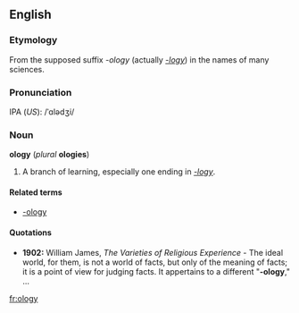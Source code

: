 ==English==

===Etymology===
From the supposed suffix ''-ology'' (actually ''[[-logy]]'') in the names of many sciences.

===Pronunciation===
IPA (''US''): /ˈɑlədʒi/

===Noun===
'''ology''' (''plural'' '''ologies''')

# {{colloquial}} A branch of learning, especially one ending in ''[[-logy]]''.

====Related terms====
*[[-ology]]

====Quotations====
*'''1902:''' William James, ''The Varieties of Religious Experience'' - The ideal world, for them, is not a world of facts, but only of the meaning of facts; it is a point of view for judging facts.  It appertains to a different "'''-ology'''," ...

[[fr:ology]]